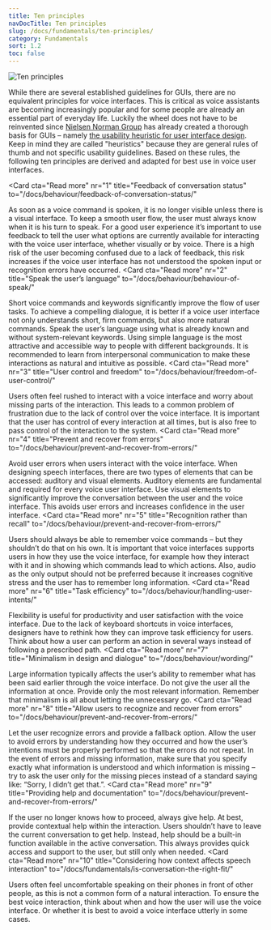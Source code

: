 ```yaml
---
title: Ten principles
navDocTitle: Ten principles
slug: /docs/fundamentals/ten-principles/
category: Fundamentals
sort: 1.2
toc: false
---
```


![Ten principles](/images/fundamentals/tenPrinciples.png)

While there are several established guidelines for GUIs, there are no equivalent principles for voice interfaces. This is critical as voice assistants are becoming increasingly popular and for some people are already an essential part of everyday life. Luckily the wheel does not have to be reinvented since [Nielsen Norman Group](https://www.nngroup.com/) has already created a thorough basis for GUIs – namely [the usability heuristic for user interface design](https://www.nngroup.com/articles/ten-usability-heuristics/). Keep in mind they are called "heuristics" because they are general rules of thumb and not specific usability guidelines. Based on these rules, the following ten principles are derived and adapted for best use in voice user interfaces.

<Card
  cta="Read more"
  nr="1"
  title="Feedback of conversation status"
  to="/docs/behaviour/feedback-of-conversation-status/"
>
  As soon as a voice command is spoken, it is no longer visible unless there is
  a visual interface. To keep a smooth user flow, the user must always know when
  it is his turn to speak. For a good user experience it’s important to use
  feedback to tell the user what options are currently available for interacting
  with the voice user interface, whether visually or by voice. There is a high
  risk of the user becoming confused due to a lack of feedback, this risk
  increases if the voice user interface has not understood the spoken input or
  recognition errors have occurred.
</Card>
<Card
  cta="Read more"
  nr="2"
  title="Speak the user’s language"
  to="/docs/behaviour/behaviour-of-speak/"
>
  Short voice commands and keywords significantly improve the flow of user
  tasks. To achieve a compelling dialogue, it is better if a voice user
  interface not only understands short, firm commands, but also more natural
  commands. Speak the user’s language using what is already known and without
  system-relevant keywords. Using simple language is the most attractive and
  accessible way to people with different backgrounds. It is recommended to
  learn from interpersonal communication to make these interactions as natural
  and intuitive as possible.
</Card>
<Card
  cta="Read more"
  nr="3"
  title="User control and freedom"
  to="/docs/behaviour/freedom-of-user-control/"
>
  Users often feel rushed to interact with a voice interface and worry about
  missing parts of the interaction. This leads to a common problem of
  frustration due to the lack of control over the voice interface. It is
  important that the user has control of every interaction at all times, but is
  also free to pass control of the interaction to the system.
</Card>
<Card
  cta="Read more"
  nr="4"
  title="Prevent and recover from errors"
  to="/docs/behaviour/prevent-and-recover-from-errors/"
>
  Avoid user errors when users interact with the voice interface. When designing
  speech interfaces, there are two types of elements that can be accessed:
  auditory and visual elements. Auditory elements are fundamental and required
  for every voice user interface. Use visual elements to significantly improve
  the conversation between the user and the voice interface. This avoids user
  errors and increases confidence in the user interface.
</Card>
<Card
  cta="Read more"
  nr="5"
  title="Recognition rather than recall"
  to="/docs/behaviour/prevent-and-recover-from-errors/"
>
  Users should always be able to remember voice commands – but they shouldn’t do
  that on his own. It is important that voice interfaces supports users in how
  they use the voice interface, for example how they interact with it and in
  showing which commands lead to which actions. Also, audio as the only output
  should not be preferred because it increases cognitive stress and the user has
  to remember long information.
</Card>
<Card
  cta="Read more"
  nr="6"
  title="Task efficiency"
  to="/docs/behaviour/handling-user-intents/"
>
  Flexibility is useful for productivity and user satisfaction with the voice
  interface. Due to the lack of keyboard shortcuts in voice interfaces,
  designers have to rethink how they can improve task efficiency for users.
  Think about how a user can perform an action in several ways instead of
  following a prescribed path.
</Card>
<Card
  cta="Read more"
  nr="7"
  title="Minimalism in design and dialogue"
  to="/docs/behaviour/wording/"
>
  Large information typically affects the user’s ability to remember what has
  been said earlier through the voice interface. Do not give the user all the
  information at once. Provide only the most relevant information. Remember that
  minimalism is all about letting the unnecessary go.
</Card>
<Card
  cta="Read more"
  nr="8"
  title="Allow users to recognize and recover from errors"
  to="/docs/behaviour/prevent-and-recover-from-errors/"
>
  Let the user recognize errors and provide a fallback option. Allow the user to
  avoid errors by understanding how they occurred and how the user’s intentions
  must be properly performed so that the errors do not repeat. In the event of
  errors and missing information, make sure that you specify exactly what
  information is understood and which information is missing – try to ask the
  user only for the missing pieces instead of a standard saying like: “Sorry, I
  didn’t get that.”.
</Card>
<Card
  cta="Read more"
  nr="9"
  title="Providing help and documentation"
  to="/docs/behaviour/prevent-and-recover-from-errors/"
>
  If the user no longer knows how to proceed, always give help. At best, provide
  contextual help within the interaction. Users shouldn’t have to leave the
  current conversation to get help. Instead, help should be a built-in function
  available in the active conversation. This always provides quick access and
  support to the user, but still only when needed.
</Card>
<Card
  cta="Read more"
  nr="10"
  title="Considering how context affects speech interaction"
  to="/docs/fundamentals/is-conversation-the-right-fit/"
>
  Users often feel uncomfortable speaking on their phones in front of other
  people, as this is not a common form of a natural interaction. To ensure the
  best voice interaction, think about when and how the user will use the voice
  interface. Or whether it is best to avoid a voice interface utterly in some
  cases.
</Card>

